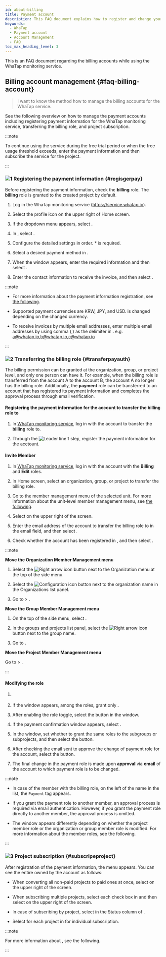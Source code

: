 ```yaml
---
id: about-billing
title: Payment account
description: This FAQ document explains how to register and change your billing account on WhaTap.
keywords:
  - WhaTap
  - Payment account
  - Account Management
  - FAQ
toc_max_heading_level: 3
---
```


This is an FAQ document regarding the billing accounts while using the WhaTap monitoring service.

<div className="faqs">

## Billing account management {#faq-billing-account}

> I want to know the method how to manage the billing accounts for the WhaTap service.

See the following overview on how to manage the payment accounts including registering payment information for the WhaTap monitoring service, transferring the billing role, and project subscription. 

:::note

To continue using the service during the free trial period or when the free usage threshold exceeds, enter the payment information and then subscribe the service for the project. 

:::

</div>


<div className="faq-about-billing">

### ![1](/img/number-01.png) Registering the payment information {#regisgerpay}

Before registering the payment information, check the **billing** role. The **billing** role is granted to the created project by default.

1. Log in the WhaTap monitoring service (https://service.whatap.io). 

2. Select the profile icon on the upper right of Home screen.

3. If the dropdown menu appears, select <Cmdname sid="my_usage" className="uitext" />.

   <ImgLang img='billing-select-my-usage.png' desc='Usage' />

4. In <Cmdname sid="payment_information" className="uitext" />, select <Cmdname sid="register_billing_info" className="uitext" />.

5. Configure the detailed settings in order. <span class="vslow">\*</span> is required.

6. Select a desired payment method in <Cmdname sid="payment_method" className="uitext" />.

7. When the <Cmdname sid="register_billing_info" className="uitext" /> window appears, enter the required information and then select <Cmdname sid="apply" className="uitext" />.

8. Enter the contact information to receive the invoice, and then select <Cmdname sid="save" className="uitext" />.

:::note 

- For more information about the payment information registration, see [the following](/management/billing).

- Supported payment currencies are <UI>KRW</UI>, <UI>JPY</UI>, and <UI>USD</UI>. <Cmdname sid="payment_method" className="uitext" /> is changed depending on the changed currency.

- To receive invoices by multiple email addresses, enter multiple email addresses by using comma (,) as the delimiter in <Cmdname sid="invoice_cc" className="uitext" />. e.g. a@whatap.io,b@whatap.io,c@whatap.io

  <ImgLang img='best-p/about-billing-member-recipient.png' desc='Bill recipient setting' />

:::

### ![2](/img/number-02.png) Transferring the billing role {#transferpayauth}

The billing permission can be granted at the organization, group, or project level, and only one person can have it. For example, when the billing role is transferred from the account A to the account B, the account A no longer has the billing role. Additionally, the **payment** role can be transferred to an account that has registered its payment information and completes the approval process through email verification. 

#### Registering the payment information for the account to transfer the billing role to

1. In [WhaTap monitoring service](https://service.whatap.io), log in with the account to transfer the **billing** role to.

2. Through the ![Leader line 1](/img/number-01.png) step, register the payment information for the acctount.

#### Invite Member

1. In [WhaTap monitoring service](https://service.whatap.io), log in with the account with the **Billing** and **Edit** roles.

2. In Home screen, select an organization, group, or project to transfer the billing role. 

3. Go to the member management menu of the selected unit. For more information about the unit-level member management menu, see [the following](/about-billing#o-member-management). 

4. Select <Cmdname sid="invite_member" className="uitext" /> on the upper right of the screen.

5. Enter the email address of the account to transfer the billing role to in the email field, and then select <Cmdname sid="add" className="uitext" />.

6. Check whether the account has been registered in <Cmdname sid="member_invite_list" className="uitext" replace=" ({length})" />, and then select <Cmdname sid="complete" className="uitext" />.

:::note 

**Move the Organization Member Management menu** <ScrollToLink anchor='o-member-management' />

1. Select the ![Right arrow icon](/img/right-arrow.svg) button next to the Organization menu at the top of the side menu. 

2. Select the ![Configuration icon](/img/ico-setting.svg) button next to the organization name in the Organizations list panel. 

3. Go to <Cmdname sid="side_organizationManagement" className="uitext" /> > <Cmdname sid="side_organizationMembers" className="uitext" />.

**Move the Group Member Management menu** 

1. On the top of the side menu, select <Cmdname sid="BTN07332" className="uitext" />. 

2. In the groups and projects list panel, select the ![Right arrow icon](/img/right-arrow.svg) button next to the group name. 

3. Go to <Cmdname sid="side_groupMember" className="uitext" />.

**Move the Project Member Management menu**

Go to <Cmdname sid="management" className="uitext" /> > <Cmdname sid="project_member" className="uitext" />.

:::

#### Modifying the role

<ImgLang img='best-p/about-billing-member-role.png' desc='Edit Role' />

1. <LinkImage img="char-a.svg" desc="Leader line a" /><LinkImage img="ico-edit.svg" desc="Edit icon" />

2. If the <Cmdname sid="edit_member_role" className="uitext" /> window appears, among the roles, grant only <LinkImage img="char-b.svg" desc="Leader line b" /> <Cmdname sid="billing" className="uitext" />.

3. After enabling the <Cmdname sid="billing" className="uitext" /> role toggle, select the <LinkImage img="char-c.svg" desc="지시선 c" /> <Cmdname sid="apply" className="uitext" /> button in the <Cmdname sid="edit_member_role" className="uitext" /> window.

4. If the payment confirmation window appears, select <Cmdname sid="apply" className="uitext" />.

5. In the <Cmdname sid="TTL09415" className="uitext" /> window, set whether to grant the same roles to the subgroups or subprojects, and then select the <Cmdname sid="apply" className="uitext" /> button.

   <ImgLang img='faq/about-billing-member-role-check.png' desc='Modified the payment information' />

6. After checking the email sent to approve the change of payment role for the account, select the <Cmdname sid="apply" className="uitext" /> button.

7. The final change in the payment role is made upon **approval** via **email** of the account to which payment role is to be changed. 

:::note

- In case of the member with the billing role, on the left of the name in the <Cmdname sid="project_member" className="uitext" /> list, the <code class='pay'>Payment</code> tag appears. 

- If you grant the payment role to another member, an approval process is required via email authentication. However, if you grant the payment role directly to another member, the approval process is omitted.

- The <Cmdname sid="edit_member_role" className="uitext" /> window appears differently depending on whether the project member role or the organization or group member role is modified. For more information about the member roles, see <Link to="/project/project-structure#project-auth">the following</Link>.

:::

### ![3](/img/number-03.png) Project subscription {#subscripeproject}

After registration of the payment information, the <Cmdname sid="side_projectSubscription" className="uitext" /> menu appears. You can see the entire <Cmdname sid="project_list" className="uitext" /> owned by the account as follows: 

<ImgLang img='best-p/about-billing-subscription.png' desc='Project Subscription' />

- When converting all non-paid projects to paid ones at once, select <Cmdname sid="BTN06013" className="uitext" /> on the upper right of the screen.

- When subscribing multiple projects, select each check box in <Cmdname sid="project_list" className="uitext" /> and then select <Cmdname sid="BTN06013" className="uitext" /> on the upper right of the screen.

- In case of subscribing by project, select <Cmdname sid="subscribe" className="uitext" /> in the Status column of <Cmdname sid="project_list" className="uitext" />.

- Select <Cmdname sid="subscribe" className="uitext" /> for each project in <Cmdname sid="project_list" className="uitext" /> for individual subscription.

:::note

For more information about <Cmdname sid="side_projectSubscription" className="uitext" />, see <Link to="management/billing#project-subscription">the following</Link>.

:::

</div>
